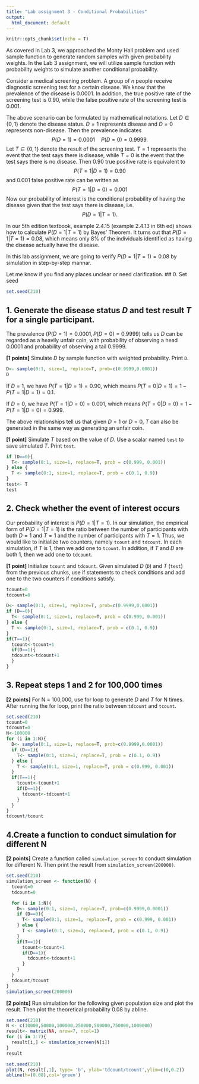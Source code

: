 ```yaml
---
title: "Lab assignment 3 - Conditional Probabilities"
output:
  html_document: default
---
```


```r
knitr::opts_chunk$set(echo = T)
```

As covered in Lab 3, we approached the Monty Hall problem and used sample function to generate random samples with given probability weights. In the Lab 3 assignment, we will utilize sample function with probability weights to simulate another conditional probability.

Consider a medical screening problem. A group of $n$ people receive diagnostic screening test for a certain disease. We know that the prevalence of the disease is 0.0001. In addition, the true positive rate of the screening test is 0.90, while the false positive rate of the screening test is 0.001.

The above scenario can be formulated by mathematical notations. Let $D \in \{0,1\}$ denote the disease status. $D = 1$ represents disease and $D = 0$ represents non-disease. Then the prevalence indicates 
$$P(D = 1) = 0.0001 \quad P(D = 0) = 0.9999.$$
Let $T \in \{0,1\}$ denote the result of the screening test. $T = 1$ represents the event that the test says there is disease, while $T = 0$ is the event that the test says there is no disease. Then 0.90 true positive rate is equivalent to
$$P(T = 1|D = 1) = 0.90$$
and 0.001 false positive rate can be written as
$$P(T = 1|D = 0) = 0.001$$
Now our probability of interest is the conditional probability of having the disease given that the test says there is disease, i.e. 
$$P(D = 1|T = 1).$$

In our 5th edition textbook, example 2.4.15 (example 2.4.13 in 6th ed) shows how to calculate $P(D = 1|T = 1)$ by Bayes' Theorem. It turns out that $P(D = 1|T = 1) = 0.08$, which means only 8% of the individuals identified as having the disease actually have the disease.

In this lab assignment, we are going to verify $P(D = 1|T = 1) = 0.08$ by simulation in step-by-step mannar.

Let me know if you find any places unclear or need clarification.
## 0. Set seed

```r
set.seed(210)
```

## 1. Generate the disease status $D$ and test result $T$ for a single participant.

The prevalence ($P(D = 1) = 0.0001, P(D = 0) = 0.9999$) tells us $D$ can be regarded as a heavily unfair coin, with probability of observing a head 0.0001 and probability of observing a tail 0.9999.

**[1 points]** Simulate $D$ by sample function with weighted probability. Print `D`.

```r
D<- sample(0:1, size=1, replace=T, prob=c(0.9999,0.0001))
D
```

If $D=1$, we have $P(T = 1|D = 1) = 0.90$, which means $P(T = 0|D = 1) = 1 - P(T = 1|D = 1) = 0.1$. 

If $D=0$, we have $P(T = 1|D = 0) = 0.001$, which means $P(T = 0|D = 0) = 1 - P(T = 1|D = 0) = 0.999$. 

The above relationships tell us that given $D=1$ or $D=0$, $T$ can also be generated in the same way as generating an unfair coin. 

**[1 point]** Simulate $T$ based on the value of $D$. Use a scalar named `test` to save simulated $T$. Print `test`.

```r
if (D==0){
  T<- sample(0:1, size=1, replace=T, prob = c(0.999, 0.001))
} else {
  T <- sample(0:1, size=1, replace=T, prob = c(0.1, 0.9))
}
test<- T
test
```

## 2. Check whether the event of interest occurs

Our probability of interest is $P(D = 1|T = 1)$. In our simulation, the empirical form of $P(D = 1|T = 1)$ is the ratio between the number of participants with both $D=1$ and $T = 1$ and the number of participants with $T=1$. Thus, we would like to initialize two counters, namely `tcount` and `tdcount`. In each simulation, if $T$ is 1, then we add one to `tcount`. In addition, if $T$ and $D$ are both 1, then we add one to `tdcount`.

**[1 point]** Initialize `tcount` and `tdcount`. Given simulated $D$ (`D`) and $T$ (`test`) from the previous chunks, use if statements to check conditions and add one to the two counters if conditions satisfy. 

```r
tcount=0
tdcount=0

D<- sample(0:1, size=1, replace=T, prob=c(0.9999,0.0001))
if (D==0){
  T<- sample(0:1, size=1, replace=T, prob = c(0.999, 0.001))
} else {
  T <- sample(0:1, size=1, replace=T, prob = c(0.1, 0.9))
}
if(T==1){
  tcount<-tcount+1
  if(D==1){
  tdcount<-tdcount+1
  }
}
```

## 3. Repeat steps 1 and 2 for 100,000 times

**[2 points]** For N = 100,000, use for loop to generate $D$ and $T$ for N times. After running the for loop, print the ratio between `tdcount` and `tcount`.

```r
set.seed(210)
tcount=0
tdcount=0
N<-100000
for (i in 1:N){
  D<- sample(0:1, size=1, replace=T, prob=c(0.9999,0.0001))
  if (D==1){
    T<- sample(0:1, size=1, replace=T, prob = c(0.1, 0.9))
  } else {
    T <- sample(0:1, size=1, replace=T, prob = c(0.999, 0.001))
  }
  if(T==1){
    tcount<-tcount+1
    if(D==1){
      tdcount<-tdcount+1
    }
  }
}
tdcount/tcount
```

## 4.Create a function to conduct simulation for different N

**[2 points]** Create a function called `simulation_screen` to conduct simulation for different N. Then print the result from `simulation_screen(200000)`.

```r
set.seed(210)
simulation_screen <- function(N) {
  tcount=0
  tdcount=0

  for (i in 1:N){
    D<- sample(0:1, size=1, replace=T, prob=c(0.9999,0.0001))
    if (D==0){
      T<- sample(0:1, size=1, replace=T, prob = c(0.999, 0.001))
    } else {
      T <- sample(0:1, size=1, replace=T, prob = c(0.1, 0.9))
    }
    if(T==1){
      tcount<-tcount+1
      if(D==1){
        tdcount<-tdcount+1
      }
    }
  }
  tdcount/tcount
}
simulation_screen(200000)
```

**[2 points]** Run simulation for the following given population size and plot the result. Then plot the theoretical probability 0.08 by abline.

```r
set.seed(210)
N <- c(10000,50000,100000,250000,500000,750000,1000000)
result<- matrix(NA, nrow=7, ncol=1)
for (i in 1:7){
  result[i,] <- simulation_screen(N[i])
}
result
```


```r
set.seed(210)
plot(N, result[,1], type= 'b', ylab='tdcount/tcount',ylim=c(0,0.2))
abline(h=(0.08),col='green')
```

